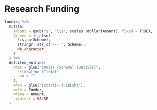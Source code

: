 # Research Funding

```r
funding %>%
  mutate(
    Amount = gsub("$", "\\$", scales::dollar(Amount), fixed = TRUE),
    Scheme = if_else(
      !is.na(Scheme),
      stringr::str_c("--- ", Scheme),
      NA_character_
    )
  ) %>%
  detailed_entries(
    what = glue("{Role} {Scheme} {Details}",
      "\\newline {Title}",
      .na = ""
    ),
    when = glue("{Start}--{Finish}"),
    with = Funder,
    where = Amount,
    .protect = FALSE
  )
```
